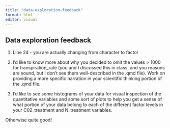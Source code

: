 ```yaml
---
title: "data-exploration-feedback"
format: html
editor: visual
---
```


## Data exploration feedback

1.  Line 24 - you are actually changing from character to factor

2.  I'd like to know more about why you decided to omit the values \> 1000 for transpiration_rate (you and I discussed this in class, and you reasons are sound, but I don't see them well-described in the .qmd file). Work on providing a more specific narration in your scientific thinking portion of the .qmd file.

3.  I'd like to see some histograms of your data for visual inspection of the quantitative variables and some sort of plots to help you get a sense of what portion of your data belong to each of the different factor levels in your C02_treatment and N_treatment variables.

Otherwise quite good!
